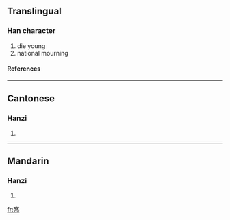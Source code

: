 {{see|殤}}

==Translingual==
===Han character===
{{Han char|rn=78|rad=歹|as=05|sn=9|four=|canj=一弓人弓竹 (MNONH)}}
# die young
# national mourning
====References====
{{Han ref|kx=0580.081|hdz=21383.220|uh=6B87|ud=27527}}

----
==Cantonese==
===Hanzi===
{{yue-hanzi|jyut=|y=seung1}}
# {{defn|Cantonese}}

----
==Mandarin==
===Hanzi===
{{cmn-hanzi|tra=殤|pin=[[shāng]] ([[shang1]])|wg=shang<sup>1</sup>}}
# {{defn|Mandarin}}

[[fr:殇]]